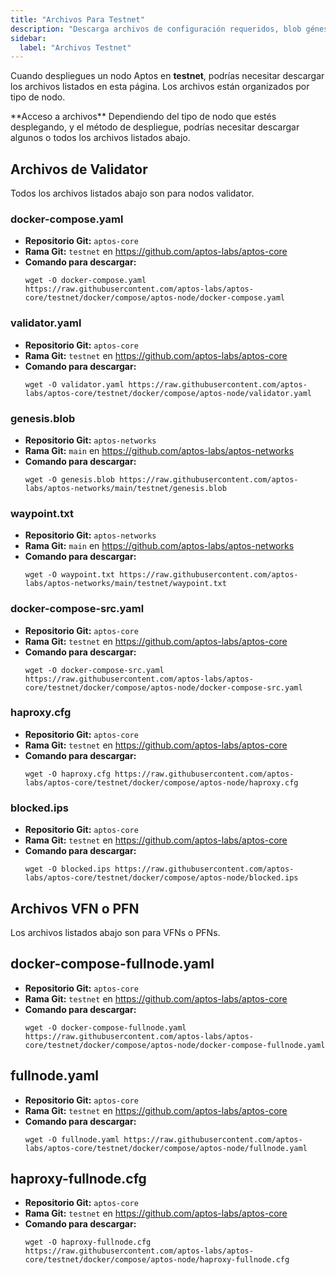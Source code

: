 ```yaml
---
title: "Archivos Para Testnet"
description: "Descarga archivos de configuración requeridos, blob génesis, waypoint, y archivos Docker compose para desplegar nodos Aptos en testnet."
sidebar:
  label: "Archivos Testnet"
---
```



Cuando despliegues un nodo Aptos en **testnet**, podrías necesitar descargar los archivos listados en esta página. Los archivos están
organizados por tipo de nodo.

<Aside type="note">
  **Acceso a archivos**
  Dependiendo del tipo de nodo que estés desplegando, y el método de despliegue, podrías necesitar descargar algunos
  o todos los archivos listados abajo.
</Aside>

## Archivos de Validator

Todos los archivos listados abajo son para nodos validator.

### docker-compose.yaml

- **Repositorio Git:** `aptos-core`
- **Rama Git:** `testnet` en https://github.com/aptos-labs/aptos-core
- **Comando para descargar:**
  ```shellscript filename="Terminal"
  wget -O docker-compose.yaml https://raw.githubusercontent.com/aptos-labs/aptos-core/testnet/docker/compose/aptos-node/docker-compose.yaml
  ```

### validator.yaml

- **Repositorio Git:** `aptos-core`
- **Rama Git:** `testnet` en https://github.com/aptos-labs/aptos-core
- **Comando para descargar:**
  ```shellscript filename="Terminal"
  wget -O validator.yaml https://raw.githubusercontent.com/aptos-labs/aptos-core/testnet/docker/compose/aptos-node/validator.yaml
  ```

### genesis.blob

- **Repositorio Git:** `aptos-networks`
- **Rama Git:** `main` en https://github.com/aptos-labs/aptos-networks
- **Comando para descargar:**
  ```shellscript filename="Terminal"
  wget -O genesis.blob https://raw.githubusercontent.com/aptos-labs/aptos-networks/main/testnet/genesis.blob
  ```

### waypoint.txt

- **Repositorio Git:** `aptos-networks`
- **Rama Git:** `main` en https://github.com/aptos-labs/aptos-networks
- **Comando para descargar:**
  ```shellscript filename="Terminal"
  wget -O waypoint.txt https://raw.githubusercontent.com/aptos-labs/aptos-networks/main/testnet/waypoint.txt
  ```

### docker-compose-src.yaml

- **Repositorio Git:** `aptos-core`
- **Rama Git:** `testnet` en https://github.com/aptos-labs/aptos-core
- **Comando para descargar:**
  ```shellscript filename="Terminal"
  wget -O docker-compose-src.yaml https://raw.githubusercontent.com/aptos-labs/aptos-core/testnet/docker/compose/aptos-node/docker-compose-src.yaml
  ```

### haproxy.cfg

- **Repositorio Git:** `aptos-core`
- **Rama Git:** `testnet` en https://github.com/aptos-labs/aptos-core
- **Comando para descargar:**
  ```shellscript filename="Terminal"
  wget -O haproxy.cfg https://raw.githubusercontent.com/aptos-labs/aptos-core/testnet/docker/compose/aptos-node/haproxy.cfg
  ```

### blocked.ips

- **Repositorio Git:** `aptos-core`
- **Rama Git:** `testnet` en https://github.com/aptos-labs/aptos-core
- **Comando para descargar:**
  ```shellscript filename="Terminal"
  wget -O blocked.ips https://raw.githubusercontent.com/aptos-labs/aptos-core/testnet/docker/compose/aptos-node/blocked.ips
  ```

## Archivos VFN o PFN

Los archivos listados abajo son para VFNs o PFNs.

## docker-compose-fullnode.yaml

- **Repositorio Git:** `aptos-core`
- **Rama Git:** `testnet` en https://github.com/aptos-labs/aptos-core
- **Comando para descargar:**
  ```shellscript filename="Terminal"
  wget -O docker-compose-fullnode.yaml https://raw.githubusercontent.com/aptos-labs/aptos-core/testnet/docker/compose/aptos-node/docker-compose-fullnode.yaml
  ```

## fullnode.yaml

- **Repositorio Git:** `aptos-core`
- **Rama Git:** `testnet` en https://github.com/aptos-labs/aptos-core
- **Comando para descargar:**
  ```shellscript filename="Terminal"
  wget -O fullnode.yaml https://raw.githubusercontent.com/aptos-labs/aptos-core/testnet/docker/compose/aptos-node/fullnode.yaml
  ```

## haproxy-fullnode.cfg

- **Repositorio Git:** `aptos-core`
- **Rama Git:** `testnet` en https://github.com/aptos-labs/aptos-core
- **Comando para descargar:**
  ```shellscript filename="Terminal"
  wget -O haproxy-fullnode.cfg https://raw.githubusercontent.com/aptos-labs/aptos-core/testnet/docker/compose/aptos-node/haproxy-fullnode.cfg
  ```
